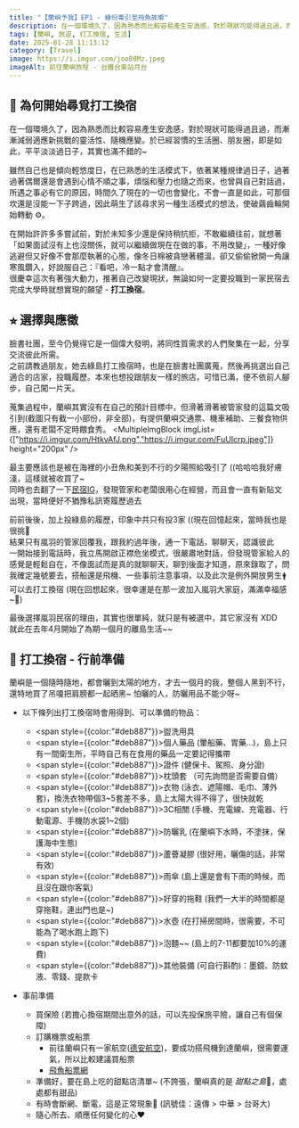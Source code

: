 ```yaml
---
title: "【蘭嶼予我】EP1 - 緣份牽引至飛魚故鄉"
description: 在一個環境久了，因為熟悉而比較容易產生安逸感，對於現狀可能得過且過，而漸漸減弱適應新挑戰的靈活性、隨機應變。於已經習慣的生活圈、朋友圈，即是如此，平平淡淡過日子，其實也滿不錯的~雖然自己也是傾向輕悠度日，在已熟悉的生活模式下，依著某種規律過日子，過著過著偶爾還是會遇到心情不順之事，煩惱和壓力也隨之而來，也曾與自己對話過，所遇之事必有它的原因
tags: [蘭嶼, 旅遊, 打工換宿, 生活]
date: 2025-01-28 11:13:12
category: [Travel]
image: https://i.imgur.com/joo08Mz.jpeg
imageAlt: 前往蘭嶼旅程 - 台鐵台東站月台
---
```


<SinglePostImg src="https://i.imgur.com/joo08Mz.jpeg" altText="前往蘭嶼旅程 - 台鐵台東站月台" />

## 🔆 為何開始尋覓打工換宿
在一個環境久了，因為熟悉而比較容易產生安逸感，對於現狀可能得過且過，而漸漸減弱適應新挑戰的靈活性、隨機應變。於已經習慣的生活圈、朋友圈，即是如此，平平淡淡過日子，其實也滿不錯的~

<SinglePostImg src="https://memeprod.sgp1.digitaloceanspaces.com/user-wtf/1584523490467.jpg
" altText="我就安逸 怎麼樣" desc="圖片取自https://memes.tw/ - 林䁻" />

雖然自己也是傾向輕悠度日，在已熟悉的生活模式下，依著某種規律過日子，過著過著偶爾還是會遇到心情不順之事，煩惱和壓力也隨之而來，也曾與自己對話過，所遇之事必有它的原因，時間久了現在的一切也會變化，不會一直是如此，可那個坎還是沒能一下子跨過，因此萌生了該尋求另一種生活模式的想法，使破繭齒輪開始轉動 ⚙️。

在開始許許多多嘗試前，對於未知多少還是保持稍抗拒，不敢繼續往前，就想著「如果面試沒有上也沒關係，就可以繼續做現在在做的事，不用改變」，一種好像逃避但又好像不會那麼執著的心態，像冬日棉被貪戀著體溫，卻又偷偷掀開一角讓寒風鑽入，好說服自己：『看吧，冷一點才會清醒』。<br/>
很慶幸這次有著強大動力，推著自己改變現狀，無論如何一定要投職到一家民宿去完成大學時就想實現的願望 - **打工換宿**。
<br/>

## ⭐︎ 選擇與應徵
臉書社團，至今仍覺得它是一個偉大發明，將同性質需求的人們聚集在一起，分享交流彼此所需。<br/>
之前請教過朋友，她去綠島打工換宿時，也是在臉書社團廣蒐，然後再挑選出自己適合的店家，投職履歷。本來也想投跟朋友一樣的旅店，可惜已滿，便不依前人腳步，自己闖一片天。

蒐集過程中，蘭嶼其實沒有在自己的預計目標中，但滑著滑著被管家發的這篇文吸引到(截圖只有截一小部份，非全部)，有提供蘭嶼交通票、機車補助、三餐食物供應，還有老闆不定時餵食秀。
<MultipleImgBlock imgList={["https://i.imgur.com/HtkvAfJ.png","https://i.imgur.com/FuUIcrp.jpeg"]} height="200px" />

最主要應該也是被在海裡的小丑魚和美到不行的夕陽照給吸引了 ((哈哈哈我好膚淺，這樣就被收買了~<br/>
同時也去翻了一下[民宿IG](https://www.instagram.com/ivalino.lan.yu/)，發現管家和老闆很用心在經營，而且會一直有新貼文出現，當時便好不猶豫私訊寄履歷過去

前前後後，加上投綠島的履歷，印象中共只有投3家 ((現在回憶起來，當時我也是很挑🤣<br/>
結果只有嵐羽的管家回覆我，跟我約過年後，通一下電話，聊聊天，認識彼此<br/>
一開始接到電話時，我立馬開啟正襟危坐模式，很嚴肅地對話，但發現管家給人的感覺是輕鬆自在，不像面試而是真的就聊聊天，聊到後面才知道，原來錄取了，問我確定幾號要去，搭船還是飛機、一些事前注意事項，以及此次是例外開放男生🛉可以去打工換宿 (現在回想起來，很幸運是在那一波加入嵐羽大家庭，滿滿幸福感~🥰)

最後選擇嵐羽民宿的理由，其實也很單純，就只是有被選中，其它家沒有 XDD<br/>
就此在去年4月開始了為期一個月的離島生活~~
<SinglePostImg src="https://i.imgur.com/mjaDZ7Y.jpeg" altText="紅頭部落沙灘 - 小蘭門" />

## 🌱 打工換宿 - 行前準備
蘭嶼是一個隨時隨地，都會曬到太陽的地方，才去一個月的我，整個人黑到不行，還特地買了吊嗄把肩膀都一起晒黑~ 怕曬的人，防曬用品不能少呀~
<SinglePostImg src="https://i.imgur.com/sFjzdFS.jpeg" altText="逗號咖啡 - 蘭嶼島主吊嗄" />

- 以下條列出打工換宿時會用得到、可以準備的物品：
  - <span style={{color:"#deb887"}}>盥洗用具</span>
  - <span style={{color:"#deb887"}}>個人藥品</span> (暈船藥、胃藥…)，島上只有一間衛生所，平時自己有在食用的藥品一定要記得攜帶
  - <span style={{color:"#deb887"}}>證件</span>  (健保卡、駕照、身分證)
  - <span style={{color:"#deb887"}}>枕頭套</span> （可先詢問是否需要自備）
  - <span style={{color:"#deb887"}}>衣物</span>  (泳衣、遮陽帽、毛巾、薄外套)，換洗衣物帶個3~5套差不多，島上太陽大得不得了，很快就乾
  - <span style={{color:"#deb887"}}>3C相關</span>  (手機、充電線、充電器、行動電源、手機防水袋1~2個)
  - <span style={{color:"#deb887"}}>防曬乳</span>  (在蘭嶼下水時，不塗抹，保護海中生態)
  - <span style={{color:"#deb887"}}>蘆薈凝膠</span>  (很好用，曬傷的話，非常有效)
  - <span style={{color:"#deb887"}}>雨傘</span>  (島上還是會有下雨的時候，而且沒在跟你客氣)
  - <span style={{color:"#deb887"}}>好穿的拖鞋</span>  (我們一大半的時間都是穿拖鞋，連出門也是~)
  - <span style={{color:"#deb887"}}>水壺</span>  (在打掃房間時，很需要，不可能為了喝水跑上跑下)
  - <span style={{color:"#deb887"}}>泡麵~~</span>  (島上的7-11都要加10%的運費)
  - <span style={{color:"#deb887"}}>其他裝備</span>  (可自行斟酌)：墨鏡、防蚊液、零錢、提款卡

- 事前準備
  - 買保險 (若擔心換宿期間出意外的話，可以先投保旅平險，讓自己有個保障)
  - 訂購機票或船票
    - 前往蘭嶼只有一家航空([德安航空](https://www.dailyair.com.tw/))，要成功搭飛機到達蘭嶼，很需要運氣，所以比較建議買船票
    - [飛魚船票網](https://ferry.tw/time-table)
  - 準備好，要在島上吃的甜點店清單~ (不誇張，蘭嶼真的是 *甜點之島*🍧，處處都有甜品)
  - 有時會斷網、斷電，這是正常現象🤣 (訊號佳：遠傳 > 中華 > 台哥大)
  - 隨心所去、順應任何變化的心❤️

